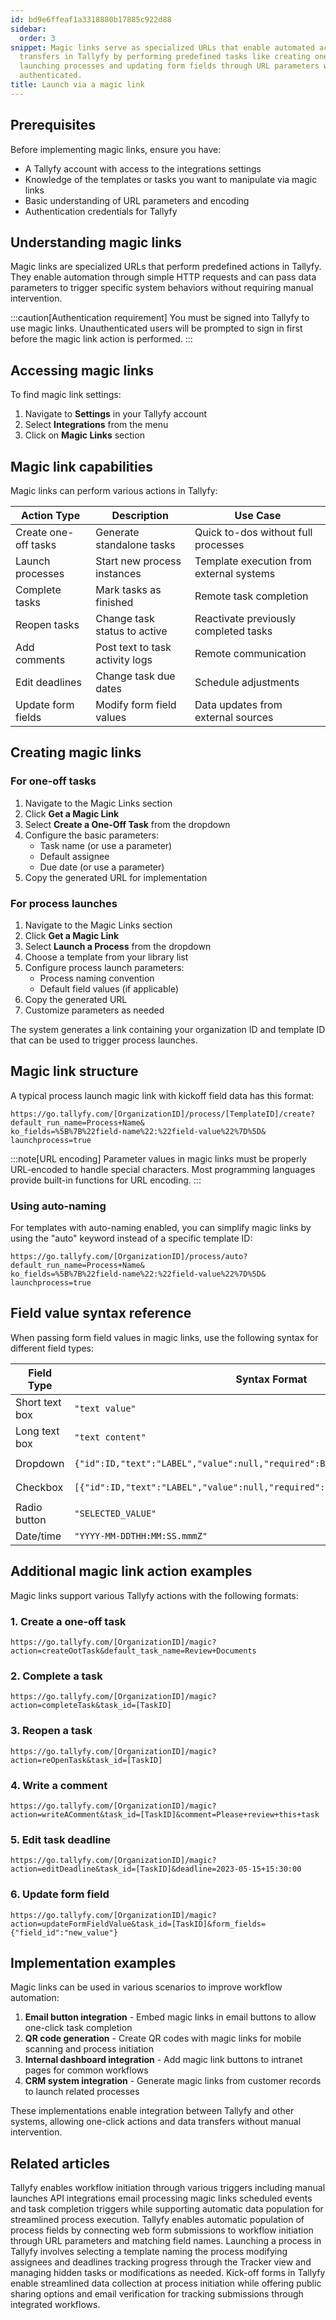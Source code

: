 ```yaml
---
id: bd9e6ffeaf1a3318880b17885c922d88
sidebar:
  order: 3
snippet: Magic links serve as specialized URLs that enable automated actions and data
  transfers in Tallyfy by performing predefined tasks like creating one-off tasks
  launching processes and updating form fields through URL parameters when users are
  authenticated.
title: Launch via a magic link
---
```


## Prerequisites

Before implementing magic links, ensure you have:
- A Tallyfy account with access to the integrations settings
- Knowledge of the templates or tasks you want to manipulate via magic links
- Basic understanding of URL parameters and encoding
- Authentication credentials for Tallyfy

## Understanding magic links

Magic links are specialized URLs that perform predefined actions in Tallyfy. They enable automation through simple HTTP requests and can pass data parameters to trigger specific system behaviors without requiring manual intervention.

:::caution[Authentication requirement]
You must be signed into Tallyfy to use magic links. Unauthenticated users will be prompted to sign in first before the magic link action is performed.
:::

## Accessing magic links

To find magic link settings:
1. Navigate to **Settings** in your Tallyfy account
2. Select **Integrations** from the menu
3. Click on **Magic Links** section

## Magic link capabilities

Magic links can perform various actions in Tallyfy:

| Action Type | Description | Use Case |
|-------------|-------------|----------|
| Create one-off tasks | Generate standalone tasks | Quick to-dos without full processes |
| Launch processes | Start new process instances | Template execution from external systems |
| Complete tasks | Mark tasks as finished | Remote task completion |
| Reopen tasks | Change task status to active | Reactivate previously completed tasks |
| Add comments | Post text to task activity logs | Remote communication |
| Edit deadlines | Change task due dates | Schedule adjustments |
| Update form fields | Modify form field values | Data updates from external sources |

## Creating magic links

### For one-off tasks

1. Navigate to the Magic Links section
2. Click **Get a Magic Link**
3. Select **Create a One-Off Task** from the dropdown
4. Configure the basic parameters:
   - Task name (or use a parameter)
   - Default assignee
   - Due date (or use a parameter)
5. Copy the generated URL for implementation

### For process launches

1. Navigate to the Magic Links section
2. Click **Get a Magic Link**
3. Select **Launch a Process** from the dropdown
4. Choose a template from your library list
5. Configure process launch parameters:
   - Process naming convention
   - Default field values (if applicable)
6. Copy the generated URL
7. Customize parameters as needed

The system generates a link containing your organization ID and template ID that can be used to trigger process launches.

## Magic link structure

A typical process launch magic link with kickoff field data has this format:

```
https://go.tallyfy.com/[OrganizationID]/process/[TemplateID]/create?
default_run_name=Process+Name&
ko_fields=%5B%7B%22field-name%22:%22field-value%22%7D%5D&
launchprocess=true
```

:::note[URL encoding]
Parameter values in magic links must be properly URL-encoded to handle special characters. Most programming languages provide built-in functions for URL encoding.
:::

### Using auto-naming

For templates with auto-naming enabled, you can simplify magic links by using the "auto" keyword instead of a specific template ID:

```
https://go.tallyfy.com/[OrganizationID]/process/auto?
default_run_name=Process+Name&
ko_fields=%5B%7B%22field-name%22:%22field-value%22%7D%5D&
launchprocess=true
```

## Field value syntax reference

When passing form field values in magic links, use the following syntax for different field types:

|Field Type|Syntax Format|Example|
|------------------|------|-------|
|Short text box|`"text value"`|`"John Doe"`|
|Long text box|`"text content"`|`"This is a detailed description..."`|
|Dropdown|`{"id":ID,"text":"LABEL","value":null,"required":BOOLEAN}`|`{"id":1,"text":"High Priority","value":null,"required":true}`|
|Checkbox|`[{"id":ID,"text":"LABEL","value":null,"required":BOOLEAN,"selected":BOOLEAN}]`|`[{"id":1,"text":"Include shipping","value":null,"required":true,"selected":true}]`|
|Radio button|`"SELECTED_VALUE"`|`"Option A"`|
|Date/time|`"YYYY-MM-DDTHH:MM:SS.mmmZ"`|`"2023-05-01T00:00:00.000Z"`|

## Additional magic link action examples

Magic links support various Tallyfy actions with the following formats:

### 1. Create a one-off task
```
https://go.tallyfy.com/[OrganizationID]/magic?action=createOotTask&default_task_name=Review+Documents
```

### 2. Complete a task
```
https://go.tallyfy.com/[OrganizationID]/magic?action=completeTask&task_id=[TaskID]
```

### 3. Reopen a task
```
https://go.tallyfy.com/[OrganizationID]/magic?action=reOpenTask&task_id=[TaskID]
```

### 4. Write a comment
```
https://go.tallyfy.com/[OrganizationID]/magic?action=writeAComment&task_id=[TaskID]&comment=Please+review+this+task
```

### 5. Edit task deadline
```
https://go.tallyfy.com/[OrganizationID]/magic?action=editDeadline&task_id=[TaskID]&deadline=2023-05-15+15:30:00
```

### 6. Update form field
```
https://go.tallyfy.com/[OrganizationID]/magic?action=updateFormFieldValue&task_id=[TaskID]&form_fields={"field_id":"new_value"}
```

## Implementation examples

Magic links can be used in various scenarios to improve workflow automation:

1. **Email button integration** - Embed magic links in email buttons to allow one-click task completion
2. **QR code generation** - Create QR codes with magic links for mobile scanning and process initiation
3. **Internal dashboard integration** - Add magic link buttons to intranet pages for common workflows
4. **CRM system integration** - Generate magic links from customer records to launch related processes

These implementations enable integration between Tallyfy and other systems, allowing one-click actions and data transfers without manual intervention.


## Related articles
<CardGrid>
<LinkTitleCard header="<b>Launching > Triggers</b>" href="/products/pro/launching/triggers/" > Tallyfy enables workflow initiation through various triggers including manual launches API integrations email processing magic links scheduled events and task completion triggers while supporting automatic data population for streamlined process execution. </LinkTitleCard>
<LinkTitleCard header="<b>Launching > Launch a process from a web form</b>" href="/products/pro/launching/how-to-launch-a-tallyfy-process-from-a-webform/" > Tallyfy enables automatic population of process fields by connecting web form submissions to workflow initiation through URL parameters and matching field names. </LinkTitleCard>
<LinkTitleCard header="<b>Launching > Launch manually</b>" href="/products/pro/launching/how-can-i-launch-a-process-in-tallyfy/" > Launching a process in Tallyfy involves selecting a template naming the process modifying assignees and deadlines tracking progress through the Tracker view and managing hidden tasks or modifications as needed. </LinkTitleCard>
<LinkTitleCard header="<b>Triggers > Launch via a kick-off form</b>" href="/products/pro/launching/triggers/kick-off-forms/" > Kick-off forms in Tallyfy enable streamlined data collection at process initiation while offering public sharing options and email verification for tracking submissions through integrated workflows. </LinkTitleCard>
</CardGrid>